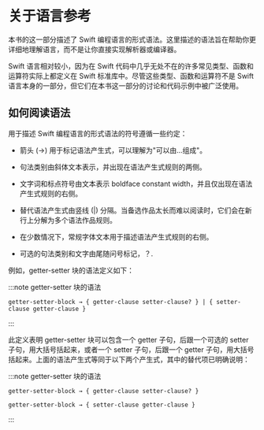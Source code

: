 # 关于语言参考

<ToBePolishedAfterTranslation />

<OriginalSource
  title="About the Language Reference"
  url="https://docs.swift.org/swift-book/documentation/the-swift-programming-language/aboutthelanguagereference"
  summary="使用内置的命名和复合类型"
/>

本书的这一部分描述了 Swift 编程语言的形式语法。这里描述的语法旨在帮助你更详细地理解语言，而不是让你直接实现解析器或编译器。

Swift 语言相对较小，因为在 Swift 代码中几乎无处不在的许多常见类型、函数和运算符实际上都定义在 Swift 标准库中。尽管这些类型、函数和运算符不是 Swift 语言本身的一部分，但它们在本书这一部分的讨论和代码示例中被广泛使用。

## 如何阅读语法

用于描述 Swift 编程语言的形式语法的符号遵循一些约定：

- 箭头 (→) 用于标记语法产生式，可以理解为"可以由...组成"。

- 句法类别由斜体文本表示，并出现在语法产生式规则的两侧。

- 文字词和标点符号由文本表示 boldface constant width，并且仅出现在语法产生式规则的右侧。

- 替代语法产生式由竖线 (|) 分隔。当备选作品太长而难以阅读时，它们会在新行上分解为多个语法作品规则。

- 在少数情况下，常规字体文本用于描述语法产生式规则的右侧。

- 可选的句法类别和文字由尾随问号标记，？.

例如，getter-setter 块的语法定义如下：

:::note getter-setter 块的语法

```
getter-setter-block → { getter-clause setter-clause? } | { setter-clause getter-clause }
```

:::

此定义表明 getter-setter 块可以包含一个 getter 子句，后跟一个可选的 setter 子句，用大括号括起来，或者一个 setter 子句，后跟一个 getter 子句，用大括号括起来。上面的语法产生式等同于以下两个产生式，其中的替代项已明确说明：

:::note getter-setter 块的语法

```
getter-setter-block → { getter-clause setter-clause? }

getter-setter-block → { setter-clause getter-clause }
```

:::

